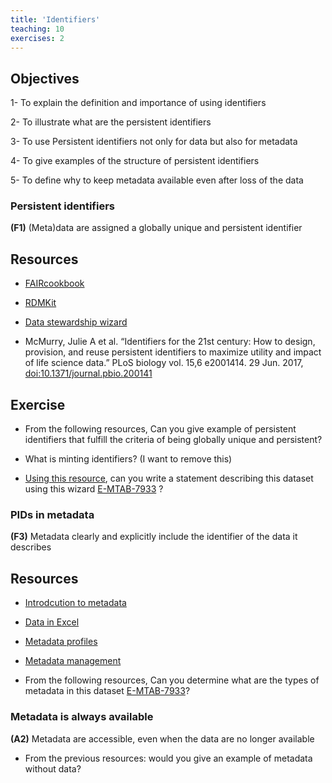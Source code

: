```yaml
---
title: 'Identifiers'
teaching: 10
exercises: 2
---
```


::: callout
## Objectives
1- To explain the definition and importance of using identifiers

2- To illustrate what are the persistent identifiers

3- To use Persistent identifiers not only for data but also for metadata

4- To give examples of the structure of persistent identifiers

5- To define why to keep metadata available even after loss of the data

:::


### Persistent identifiers

**(F1)** (Meta)data are assigned a globally unique and persistent identifier

::: callout
## Resources

- [FAIRcookbook](https://faircookbook.elixir-europe.org/content/recipes/findability/identifiers.html)

- [RDMKit](https://rdmkit.elixir-europe.org/identifiers.html)

- [Data stewardship wizard](https://researchers.ds-wizard.org/knowledge-models/dsw:root:latest/preview?questionUuid=d21fdb06-22bf-418e-aa40-dc5ef1485f56)

- McMurry, Julie A et al. “Identifiers for the 21st century: How to design, provision, and reuse persistent identifiers to maximize utility and impact of life science data.” PLoS biology vol. 15,6 e2001414. 29 Jun. 2017, [doi:10.1371/journal.pbio.200141](https://www.ncbi.nlm.nih.gov/pmc/articles/PMC5490878/)
:::

::: challenge
## Exercise
- From the following resources, Can you give example of persistent identifiers that fulfill the criteria of being globally unique and persistent?

- What is minting identifiers? (I want to remove this)

- [Using this resource](https://researchers.ds-wizard.org/knowledge-models/dsw:root:latest/preview?questionUuid=d21fdb06-22bf-418e-aa40-dc5ef1485f56), can you write a statement describing this dataset using this wizard [E-MTAB-7933](https://www.ebi.ac.uk/biostudies/arrayexpress/studies/E-MTAB-7933) ?
:::

### PIDs in metadata

**(F3)** Metadata clearly and explicitly include the identifier of the data it describes

::: callout
## Resources

- [Introdcution to metadata](https://carpentries-incubator.github.io/fair-bio-practice/07-data-in-excel/index.html)

- [Data in Excel](https://carpentries-incubator.github.io/fair-bio-practice/05-intro-to-metadata/index.html)

- [Metadata profiles](https://faircookbook.elixir-europe.org/content/recipes/interoperability/creating-minimal-metadata-profiles.html)

- [Metadata management](https://rdmkit.elixir-europe.org/metadata_management.html)
:::

::::::::::: challenge
- From the following resources, Can you determine what are the types of metadata in this dataset [E-MTAB-7933](https://www.ebi.ac.uk/biostudies/arrayexpress/studies/E-MTAB-7933)?
::::::::::::::::


### Metadata is always available

**(A2)** Metadata are accessible, even when the data are no longer available

:::::::::::::: challenge
- From the previous resources: would you give an example of metadata without data?
:::::::::::::::::
